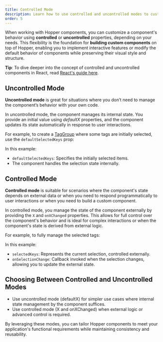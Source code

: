 ```yaml
---
title: Controlled Mode
description: Learn how to use controlled and uncontrolled modes to customize Hopper components.
order: 5
---
```

When working with Hopper components, you can customize a component's behavior using **controlled** or **uncontrolled** properties, depending on your needs. This flexibility is the foundation for **building custom components** on top of Hopper, enabling you to implement interactive features or modify the default behavior of components while preserving their visual style and structure.

**Tip**: To dive deeper into the concept of controlled and uncontrolled components in React, read [React's guide here](https://react.dev/learn/sharing-state-between-components#controlled-and-uncontrolled-components).

## Uncontrolled Mode

**Uncontrolled mode** is great for situations where you don’t need to manage the component’s behavior with your own code.

In uncontrolled mode, the component manages its internal state. You provide an initial value using _defaultX_ properties, and the component updates its state automatically in response to user interactions.

For example, to create a [TagGroup](./TagGroup) where some tags are initially selected, use the `defaultSelectedKeys` prop:

<CodeOnlyExample src="HopperProvider/docs/controlled-mode/uncontrolled" />

In this example:
- `defaultSelectedKeys`: Specifies the initially selected items.
- The component handles the selection state internally.

## Controlled Mode

**Controlled mode** is suitable for scenarios where the component's state depends on external data or when you need to respond programmatically to user interactions or when you need to build a custom component.

In controlled mode, you manage the state of the component externally by providing the `X` and `onXChanged` properties. This allows for full control over the component's behavior and is ideal for complex interactions or when the component's state is derived from external logic.

For example, to fully manage the selected tags:

<CodeOnlyExample src="HopperProvider/docs/controlled-mode/controlled" />

In this example:
- `selectedKeys`: Represents the current selection, controlled externally.
- `onSelectionChange`: Callback invoked when the selection changes, allowing you to update the external state.

## Choosing Between Controlled and Uncontrolled Modes
- Use uncontrolled mode (defaultX) for simpler use cases where internal state management by the component suffices.
- Use controlled mode (X and onXChanged) when external logic or advanced control is required.

By leveraging these modes, you can tailor Hopper components to meet your application's functional requirements while maintaining consistency and reusability.




